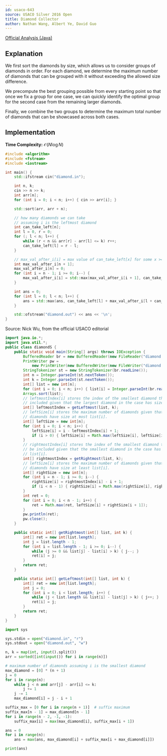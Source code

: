 ```yaml
---
id: usaco-643
source: USACO Silver 2016 Open
title: Diamond Collector
author: Nathan Wang, Albert Ye, David Guo
---
```


[Official Analysis (Java)](http://www.usaco.org/current/data/sol_diamond_silver_open16.html)

## Explanation

We first sort the diamonds by size, which allows us to consider groups of diamonds in order. For each diamond, we determine the maximum number of diamonds that can be grouped with it without exceeding the allowed size difference.

We precompute the best grouping possible from every starting point so that once we fix a group for one case, we can quickly identify the optimal group for the second case from the remaining larger diamonds.

Finally, we combine the two groups to determine the maximum total number of diamonds that can be showcased across both cases.

## Implementation

**Time Complexity:** $\mathcal{O} (N \log{N})$

<LanguageSection>
<CPPSection>

```cpp
#include <algorithm>
#include <fstream>
#include <iostream>

int main() {
	std::ifstream cin("diamond.in");

	int n, k;
	cin >> n >> k;
	int arr[n];
	for (int i = 0; i < n; i++) { cin >> arr[i]; }

	std::sort(arr, arr + n);

	// how many diamonds we can take
	// assuming i is the leftmost diamond
	int can_take_left[n];
	int l = 0, r = 0;
	for (; l < n; l++) {
		while (r < n && arr[r] - arr[l] <= k) r++;
		can_take_left[l] = r - l;
	}

	// max_val_after_i[i] = max value of can_take_left[x] for some x >= i.
	int max_val_after_i[n + 1];
	max_val_after_i[n] = 0;
	for (int i = n - 1; i >= 0; i--) {
		max_val_after_i[i] = std::max(max_val_after_i[i + 1], can_take_left[i]);
	}

	int ans = 0;
	for (int l = 0; l < n; l++) {
		ans = std::max(ans, can_take_left[l] + max_val_after_i[l + can_take_left[l]]);
	}

	std::ofstream("diamond.out") << ans << '\n';
}
```

</CPPSection>
<JavaSection>

Source: Nick Wu, from the official USACO editorial

```java
import java.io.*;
import java.util.*;
public class diamondS {
	public static void main(String[] args) throws IOException {
		BufferedReader br = new BufferedReader(new FileReader("diamond.in"));
		PrintWriter pw =
		    new PrintWriter(new BufferedWriter(new FileWriter("diamond.out")));
		StringTokenizer st = new StringTokenizer(br.readLine());
		int n = Integer.parseInt(st.nextToken());
		int k = Integer.parseInt(st.nextToken());
		int[] list = new int[n];
		for (int i = 0; i < n; i++) { list[i] = Integer.parseInt(br.readLine()); }
		Arrays.sort(list);
		// leftmostIndex[i] stores the index of the smallest diamond that can be
		// included given that the largest diamond in the case has size list[i].
		int[] leftmostIndex = getLeftmost(list, k);
		// leftSize[i] stores the maximum number of diamonds given that all
		// diamonds have size at most list[i].
		int[] leftSize = new int[n];
		for (int i = 0; i < n; i++) {
			leftSize[i] = i - leftmostIndex[i] + 1;
			if (i > 0) { leftSize[i] = Math.max(leftSize[i], leftSize[i - 1]); }
		}
		// rightmostIndex[i] stores the index of the smallest diamond that can
		// be included given that the smallest diamond in the case has size
		// list[i].
		int[] rightmostIndex = getRightmost(list, k);
		// leftSize[i] stores the maximum number of diamonds given that all
		// diamonds have size at least list[i].
		int[] rightSize = new int[n];
		for (int i = n - 1; i >= 0; i--) {
			rightSize[i] = rightmostIndex[i] - i + 1;
			if (i < n - 1) { rightSize[i] = Math.max(rightSize[i], rightSize[i + 1]); }
		}
		int ret = 0;
		for (int i = 0; i < n - 1; i++) {
			ret = Math.max(ret, leftSize[i] + rightSize[i + 1]);
		}
		pw.println(ret);
		pw.close();
	}

	public static int[] getRightmost(int[] list, int k) {
		int[] ret = new int[list.length];
		int j = list.length - 1;
		for (int i = list.length - 1; i >= 0; i--) {
			while (j >= 0 && list[j] - list[i] > k) { j--; }
			ret[i] = j;
		}
		return ret;
	}

	public static int[] getLeftmost(int[] list, int k) {
		int[] ret = new int[list.length];
		int j = 0;
		for (int i = 0; i < list.length; i++) {
			while (j < list.length && list[i] - list[j] > k) { j++; }
			ret[i] = j;
		}
		return ret;
	}
}
```

</JavaSection>
<PySection>

```py
import sys

sys.stdin = open("diamond.in", "r")
sys.stdout = open("diamond.out", "w")

n, k = map(int, input().split())
arr = sorted([int(input()) for i in range(n)])

# maximum number of diamonds assuming i is the smallest diamond
max_diamond = [0] * (n + 1)
j = 0
for i in range(n):
	while j < n and arr[j] - arr[i] <= k:
		j += 1
	j -= 1
	max_diamond[i] = j - i + 1

suffix_max = [0 for i in range(n + 1)]  # suffix maximum
suffix_max[n - 1] = max_diamond[n - 1]
for i in range(n - 2, -1, -1):
	suffix_max[i] = max(max_diamond[i], suffix_max[i + 1])

ans = 0
for i in range(n):
	ans = max(ans, max_diamond[i] + suffix_max[i + max_diamond[i]])

print(ans)
```

</PySection>
</LanguageSection>
